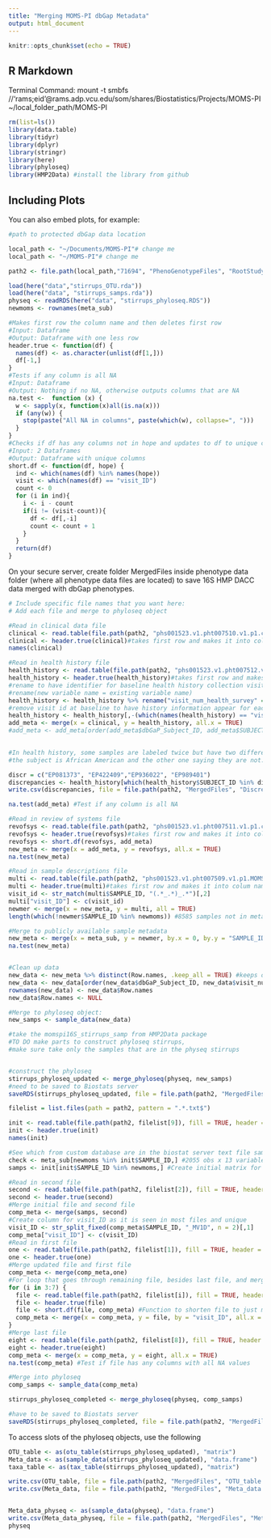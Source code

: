 ```yaml
---
title: "Merging MOMS-PI dbGap Metadata"
output: html_document
---
```


```r
knitr::opts_chunk$set(echo = TRUE)
```

## R Markdown

Terminal Command: mount -t smbfs  //'rams;eid'@rams.adp.vcu.edu/som/shares/Biostatistics/Projects/MOMS-PI ~/local_folder_path/MOMS-PI


```r
rm(list=ls())
library(data.table)
library(tidyr)
library(dplyr)
library(stringr)
library(here)
library(phyloseq)
library(HMP2Data) #install the library from github
```

## Including Plots

You can also embed plots, for example:

```r

#path to protected dbGap data location

local_path <- "~/Documents/MOMS-PI"# change me
local_path <- "~/MOMS-PI"# change me

path2 <- file.path(local_path,"71694", "PhenoGenotypeFiles", "RootStudyConsentSet_phs001523.MOMS_PI.v1.p1.c1.DS-PREG-COM-IRB-PUB-MDS", "PhenotypeFiles") 

load(here("data","stirrups_OTU.rda"))
load(here("data", "stirrups_samps.rda"))
physeq <- readRDS(here("data", "stirrups_phyloseq.RDS"))
newmoms <- rownames(meta_sub)
```

```r
#Makes first row the column name and then deletes first row
#Input: Dataframe
#Output: Dataframe with one less row
header.true <- function(df) {
  names(df) <- as.character(unlist(df[1,]))
  df[-1,]
}
#Tests if any column is all NA
#Input: Dataframe
#Output: Nothing if no NA, otherwise outputs columns that are NA
na.test <-  function (x) {
  w <- sapply(x, function(x)all(is.na(x)))
  if (any(w)) {
    stop(paste("All NA in columns", paste(which(w), collapse=", ")))
  }
}
#Checks if df has any columns not in hope and updates to df to unique columns and a 'visit_ID' column
#Input: 2 Dataframes
#Output: Dataframe with unique columns
short.df <- function(df, hope) {
  ind <- which(names(df) %in% names(hope))
  visit <- which(names(df) == "visit_ID")
  count <- 0
  for (i in ind){
    i <- i - count
    if(i != (visit-count)){
      df <- df[,-i]
      count <- count + 1
    }
  }
  return(df)
}
```

On your secure server, create folder  MergedFiles inside phenotype data folder (where all phenotype data files are located) to save 16S HMP DACC data merged with dbGap phenotypes. 

```r
# Include specific file names that you want here:
# Add each file and merge to phyloseq object

#Read in clinical data file
clinical <- read.table(file.path(path2, "phs001523.v1.pht007510.v1.p1.c1.phenotype_clinical.DS-PREG-COM-IRB-PUB-MDS.txt"), fill = TRUE, header = FALSE, sep = "\t", dec = ".")
clinical <- header.true(clinical)#takes first row and makes it into colum names 
names(clinical)

#Read in health history file
health_history <- read.table(file.path(path2, "phs001523.v1.pht007512.v1.p1.c1.phenotype_healthHistorySurvey.DS-PREG-COM-IRB-PUB-MDS.txt"), fill = TRUE, header = FALSE, sep = "\t", dec = ".")
health_history <- header.true(health_history)#takes first row and makes it into colum names
#rename to have identifier for baseline health history collection visit
#rename(new variable name = existing variable name)
health_history <- health_history %>% rename("visit_num_health_survey" = "visit_num") 
#remove visit id at baseline to have history information appear for each visit
health_history <- health_history[,-(which(names(health_history) == "visit_ID"))] 
add_meta <- merge(x = clinical, y = health_history, all.x = TRUE)
#add_meta <- add_meta[order(add_meta$dbGaP_Subject_ID, add_meta$SUBJECT_ID, add_meta$visit_num),]

  
#In health history, some samples are labeled twice but have two different inputs. For instance, EP081373 has two different entries with one saying 
#the subject is African American and the other one saying they are not.

discr = c("EP081373", "EP422409","EP936022", "EP989401")
discrepancies <- health_history[which(health_history$SUBJECT_ID %in% discr),]
write.csv(discrepancies, file = file.path(path2, "MergedFiles", "Discrepancies.csv"))

na.test(add_meta) #Test if any column is all NA

#Read in review of systems file
revofsys <- read.table(file.path(path2, "phs001523.v1.pht007511.v1.p1.c1.phenotype_reviewOfSystemsSurvey.DS-PREG-COM-IRB-PUB-MDS.txt"), fill = TRUE, header = FALSE, sep = "\t", dec = ".")
revofsys <- header.true(revofsys)#takes first row and makes it into colum names 
revofsys <- short.df(revofsys, add_meta)
new_meta <- merge(x = add_meta, y = revofsys, all.x = TRUE)
na.test(new_meta)

#Read in sample descriptions file
multi <- read.table(file.path(path2, "phs001523.v1.pht007509.v1.p1.MOMS_PI_Sample.MULTI.txt"), fill = TRUE, header = FALSE, sep = "\t", dec = ".")
multi <- header.true(multi)#takes first row and makes it into colum names 
visit_id <- str_match(multi$SAMPLE_ID, "(.*_.*)_.*")[,2]
multi["visit_ID"] <- c(visit_id)
newmer <- merge(x = new_meta, y = multi, all = TRUE) 
length(which(!newmer$SAMPLE_ID %in% newmoms)) #8585 samples not in meta_sub file

#Merge to publicly available sample metadata
new_meta <- merge(x = meta_sub, y = newmer, by.x = 0, by.y = "SAMPLE_ID")
na.test(new_meta)


#Clean up data
new_data <- new_meta %>% distinct(Row.names, .keep_all = TRUE) #keeps only the first unique row name, done so that it can merge correctly with phyloseq object
new_data <- new_data[order(new_data$dbGaP_Subject_ID, new_data$visit_num),]
rownames(new_data) <- new_data$Row.names
new_data$Row.names <- NULL 

#Merge to phyloseq object:
new_samps <- sample_data(new_data)

#take the momspi16S_stirrups_samp from HMP2Data package
#TO DO make parts to construct phyloseq stirrups, 
#make sure take only the samples that are in the physeq stirrups


#construct the phyloseq 
stirrups_phyloseq_updated <- merge_phyloseq(physeq, new_samps)
#need to be saved to Biostats server
saveRDS(stirrups_phyloseq_updated, file = file.path(path2, "MergedFiles", "stirrups_phyloseq_updated.RDS"))

```


```r
filelist = list.files(path = path2, pattern = ".*.txt$")

init <- read.table(file.path(path2, filelist[9]), fill = TRUE, header = FALSE, sep = "", dec = ".")
init <- header.true(init)
names(init)

#See which from custom database are in the biostat server text file sample id's
check <- meta_sub[newmoms %in% init$SAMPLE_ID,] #2055 obs x 13 variables (so all samples in custom are captured)
samps <- init[init$SAMPLE_ID %in% newmoms,] #Create initial matrix for 2055 samples

#Read in second file
second <- read.table(file.path(path2, filelist[2]), fill = TRUE, header = FALSE, sep = "", dec = ".")
second <- header.true(second)
#Merge initial file and second file
comp_meta <- merge(samps, second)
#Create column for visit_ID as it is seen in most files and unique
visit_ID <- str_split_fixed(comp_meta$SAMPLE_ID, "_MV1D", n = 2)[,1]
comp_meta["visit_ID"] <- c(visit_ID)
#Read in first file
one <- read.table(file.path(path2, filelist[1]), fill = TRUE, header = FALSE, sep = "\t", dec = ".")
one <- header.true(one)
#Merge updated file and first file
comp_meta <- merge(comp_meta,one)
#For loop that goes through remaining file, besides last file, and merges the files based on the visit ID
for (i in 3:7) {
  file <- read.table(file.path(path2, filelist[i]), fill = TRUE, header = FALSE, sep = "\t", dec = ".")
  file <- header.true(file)
  file <- short.df(file, comp_meta) #Function to shorten file to just meaningful/unseen columns
  comp_meta <- merge(x = comp_meta, y = file, by = "visit_ID", all.x = TRUE)
}
#Merge last file
eight <- read.table(file.path(path2, filelist[8]), fill = TRUE, header = FALSE, sep = "\t", dec = ".")
eight <- header.true(eight)
comp_meta <- merge(x = comp_meta, y = eight, all.x = TRUE)
na.test(comp_meta) #Test if file has any columns with all NA values

#Merge into phyloseq
comp_samps <- sample_data(comp_meta)

stirrups_phyloseq_completed <- merge_phyloseq(physeq, comp_samps)

#have to be saved to Biostats server
saveRDS(stirrups_phyloseq_completed, file = file.path(path2, "MergedFiles", "stirrups_phyloseq_completed.RDS"))

```

To access slots of the phyloseq objects, use the following

```r
OTU_table <- as(otu_table(stirrups_phyloseq_updated), "matrix") 
Meta_data <- as(sample_data(stirrups_phyloseq_updated), "data.frame")
taxa_table <- as(tax_table(stirrups_phyloseq_updated), "matrix")

write.csv(OTU_table, file = file.path(path2, "MergedFiles", "OTU_table.csv"))
write.csv(Meta_data, file = file.path(path2, "MergedFiles", "Meta_data.csv"))


Meta_data_physeq <- as(sample_data(physeq), "data.frame")
write.csv(Meta_data_physeq, file = file.path(path2, "MergedFiles", "Meta_data_physeq.csv"))
physeq
```

